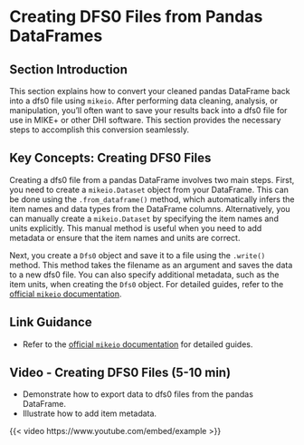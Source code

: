 # Creating DFS0 Files from Pandas DataFrames

## Section Introduction

This section explains how to convert your cleaned pandas DataFrame back into a dfs0 file using `mikeio`. After performing data cleaning, analysis, or manipulation, you'll often want to save your results back into a dfs0 file for use in MIKE+ or other DHI software. This section provides the necessary steps to accomplish this conversion seamlessly.

## Key Concepts: Creating DFS0 Files

Creating a dfs0 file from a pandas DataFrame involves two main steps. First, you need to create a `mikeio.Dataset` object from your DataFrame. This can be done using the `.from_dataframe()` method, which automatically infers the item names and data types from the DataFrame columns. Alternatively, you can manually create a `mikeio.Dataset` by specifying the item names and units explicitly. This manual method is useful when you need to add metadata or ensure that the item names and units are correct.

Next, you create a `Dfs0` object and save it to a file using the `.write()` method. This method takes the filename as an argument and saves the data to a new dfs0 file. You can also specify additional metadata, such as the item units, when creating the `Dfs0` object. For detailed guides, refer to the [official `mikeio` documentation](https://github.com/DHI/mikeio).

## Link Guidance

-   Refer to the [official `mikeio` documentation](https://github.com/DHI/mikeio) for detailed guides.

## Video - Creating DFS0 Files (5-10 min)

-   Demonstrate how to export data to dfs0 files from the pandas DataFrame.
-   Illustrate how to add item metadata.

{{< video https://www.youtube.com/embed/example >}}